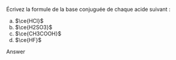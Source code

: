 ::: {.Exercise data-latex=""}

Écrivez la formule de la base conjuguée de chaque acide suivant :

a. $\ce{HCl}$
\vspace{\stretch{1}}
b. $\ce{H2SO3}$
\vspace{\stretch{1}}
c. $\ce{CH3COOH}$
\vspace{\stretch{1}}
d. $\ce{HF}$
\vspace{\stretch{1}}

:::

::: {.Answer data-latex=""}

Answer

:::
